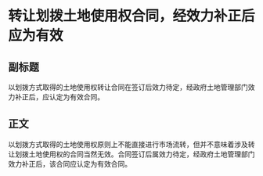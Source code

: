 # 转让划拨土地使用权合同，经效力补正后应为有效
## 副标题
以划拨方式取得的土地使用权转让合同在签订后效力待定，经政府土地管理部门效力补正后，应认定为有效合同。
## 正文
以划拨方式取得的土地使用权原则上不能直接进行市场流转，但并不意味着涉及转让划拨土地使用权的合同当然无效。合同签订后属效力待定，经政府土地管理部门效力补正后，该合同应认定为有效合同。
